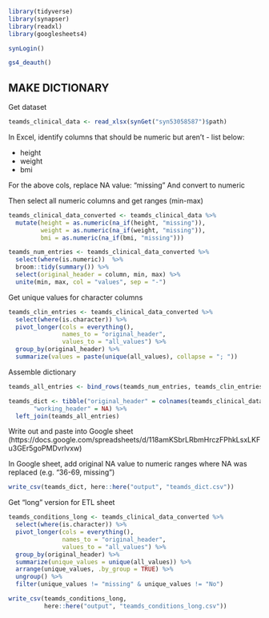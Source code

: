 
```r
library(tidyverse)
library(synapser)
library(readxl)
library(googlesheets4)

synLogin()

gs4_deauth()
```

## MAKE DICTIONARY

Get dataset

```r
teamds_clinical_data <- read_xlsx(synGet("syn53058587")$path)
```


In Excel, identify columns that should be numeric but aren't - list below:

- height
- weight
- bmi

For the above cols, replace NA value: "missing"
And convert to numeric

Then select all numeric columns and get ranges (min-max)

```r
teamds_clinical_data_converted <- teamds_clinical_data %>% 
  mutate(height = as.numeric(na_if(height, "missing")), 
         weight = as.numeric(na_if(weight, "missing")), 
         bmi = as.numeric(na_if(bmi, "missing")))

teamds_num_entries <- teamds_clinical_data_converted %>% 
  select(where(is.numeric))  %>% 
  broom::tidy(summary()) %>% 
  select(original_header = column, min, max) %>% 
  unite(min, max, col = "values", sep = "-")

```

Get unique values for character columns

```r
teamds_clin_entries <- teamds_clinical_data_converted %>% 
  select(where(is.character)) %>% 
  pivot_longer(cols = everything(),
               names_to = "original_header",
               values_to = "all_values") %>% 
  group_by(original_header) %>% 
  summarize(values = paste(unique(all_values), collapse = "; "))
```


Assemble dictionary

```r
teamds_all_entries <- bind_rows(teamds_num_entries, teamds_clin_entries)

teamds_dict <- tibble("original_header" = colnames(teamds_clinical_data),
       "working_header" = NA) %>% 
  left_join(teamds_all_entries)
```

Write out and paste into Google sheet 
(https://docs.google.com/spreadsheets/d/118amKSbrLRbmHrczFPhkLsxLKFu3GEr5goPMDvrlvxw)

In Google sheet, add original NA value to numeric ranges where NA was replaced 
(e.g. "36-69, missing")

```r
write_csv(teamds_dict, here::here("output", "teamds_dict.csv"))
```


Get "long" version for ETL sheet

```r
teamds_conditions_long <- teamds_clinical_data_converted %>% 
  select(where(is.character)) %>% 
  pivot_longer(cols = everything(),
               names_to = "original_header",
               values_to = "all_values") %>% 
  group_by(original_header) %>% 
  summarize(unique_values = unique(all_values)) %>% 
  arrange(unique_values, .by_group = TRUE) %>%
  ungroup() %>% 
  filter(unique_values != "missing" & unique_values != "No")
```

```r
write_csv(teamds_conditions_long, 
          here::here("output", "teamds_conditions_long.csv"))
```












